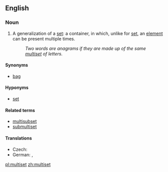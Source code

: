 ==English==
{{wikipedia}}

===Noun===
{{en-noun}}

# {{set_theory}} A generalization of a [[set]]: a container, in which, unlike for [[set]], an [[element]] can be present multiple times.
#: ''Two words are anagrams if they are made up of the same [[multiset]] of letters.''

====Synonyms====
* [[bag]]

====Hyponyms====
* [[set]]

====Related terms====
* [[multisubset]]
* [[submultiset]]

====Translations====
{{trans-top|container}}
* Czech: {{t-|cs|multimnožina|f}}
* German: {{t-|de|Multimenge|f}}, {{t-|de|Multimengen|f|p}}
{{trans-mid}}
{{trans-bottom}}

[[pl:multiset]]
[[zh:multiset]]